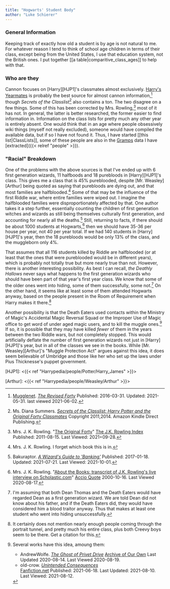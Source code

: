 ```yaml
---
title: "Hogwarts' Student Body"
author: "Luke Schierer"
---
```


### General Information

Keeping track of exactly how old a student is by age is not natural to me.  For
whatever reason I tend to think of school age children in terms of their class,
except being from the United States, I use that education system, not the
British ones.  I put together [[a table|comparitive_class_ages]] to help with
that.

### Who are they

Cannon focuses on [Harry][HJP1]'s classmates almost exclusively.  [Harry's
Yearmates][] is probably the best source for almost cannon
information,[^20200419-1] though _Secrets of the Classlist_[^20200630-1] also
contains a ton.  The two disagree on a few things.  Some of this has been
corrected by Mrs. Rowling,[^20200630-3] most of it has not. In general, the
latter is better researched, the former easier to find information in.
Information on the class lists for pretty much any other year is entirely
absent. One would think that in an age where people obsessively wiki things
(myself not really excluded), someone would have compiled the available data,
but if so I have not found it.  Thus, I have started [[this list|ClassLists]],
some of these people are also in the [Gramps][] data I have
[extracted]({{< relref "people" >}}).

[Gramps]: https://gramps-project.org/

[Harry's Yearmates]: https://mugglenet.com/2016/03/the-revised-forty/

[^20200419-1]: [Mugglenet](https://mugglenet.com).
 _[The Revised Forty](https://www.mugglenet.com/2016/03/the-revised-forty/)_
 Published: 2016-03-31. Updated: 2021-05-31. last viewed 2021-06-02.

[^20200630-1]: Ms. Diana Summers.
 _[Secrets of the Classlist: Harry Potter and the Original Forty Classmates](https://www.goodreads.com/book/show/25464490-secrets-of-the-classlist)_
 Copyright 2011,2014. Amazon Kindle Direct Publishing.

[^20200630-3]: Mrs. J. K. Rowling.
 "[The Original Forty](https://www.rowlingindex.org/work/og40pm/)"
 [The J.K. Rowling Index](https://www.rowlingindex.org)
 Published: 2011-08-15.  Last Viewed: 2021=09-28.

### "Racial" Breakdown

One of the problems with the above sources is that I've ended up with 6 first
generation wizards, 11 halfboods and 18 purebloods in [Harry][HJP1]'s class.  This
gives me a class that is 45% pureblooded, despite [Mr. Weasley][Arthur] being
quoted as saying that purebloods are dying out, and that most families are
halfblooded.[^20200817-1]  Some of that may be the influence of the first
Riddle war, where entire families were wiped out.  I imagine the halfblooded
families were disproportionately affected by that.  One author takes it a step
further, essentially counting the children of first generation witches and
wizards as still being themselves culturally first generation, and accounting
for nearly all the deaths.[^20211001-1]  Still, returning to facts, if there
should be about 1000 students at Hogwarts,[^20200817-2] then we should have
35-36 per house per year, not 40 per year total.  If we had 140 students in
[Harry][HJP1]'s year, then the 18 purebloods would be only 13% of the class, and the
muggleborn only 4%.  

That assumes that all 116 students killed by Riddle are halfblooded (or at
least that the ones that were pureblooded would be in different years), which
is probably not totally true but more nearly true than not.  However, there is
another interesting possibility.  As best I can recall, _the Deathly Hallows_
never says what happens to the first generation wizards who should have been
part of that year's first year class.  We know that some of the older ones went
into hiding, some of them successfully, some not.[^20200819-2] On the other
hand, it seems like at least some of them attended Hogwarts anyway, based on
the people present in the Room of Requirement when Harry makes it
there.[^20200819-3] 

Another possibility is that the Death Eaters used contacts within the Ministry
of Magic's Accidental Magic Reversal Squad or the Improper Use of Magic office
to get word of under aged magic users, and to kill the muggle
ones.[^20200819-4]  If so, it is possible that they may have killed *fewer* of
them in the years between the two Riddle wars, but not completely stopped.
This would artificially deflate the number of first generation wizards not just
in [Harry][HJP1]'s year, but in all of the classes we see in the books.  While
[Mr. Weasley][Arthur]'s "Muggle Protection Act" argues against this idea, it
does seem believable of Umbridge and those like her who set up the laws under
Pius Thicknesse's puppet government.

[HJP1]: <{{< ref "Harrypedia/people/Potter/Harry_James" >}}>

[Arthur]: <{{< ref "Harrypedia/people/Weasley/Arthur" >}}>

[^20211001-1]: Bakuraptor.
    _[A Wizard's Guide to 'Banking'](https://www.fanfiction.net/s/12327848)_
    Published: 2017-01-18. Updated: 2021-07-21. Last Viewed: 2021-10-01.

[^20200819-4]: Several works have this idea, amoung them:
    * AndrewWolfe. _[The Ghost of Privet Drive](https://archiveofourown.org/works/21500365)_ 
      [Archive of Our Own](https://archiveofourown.org) Last Updated 2020-08-14. Last Viewed 2020-08-19.
    * old-crow. _[Unintended Consequences](https://www.fanfiction.net/s/13903544)_  
      [Fanfiction.net](https://fanfiction.net) Published: 2021-06-18. Last
      Updated: 2021-08-10. Last Viewed: 2021-08-12.

[^20200817-1]: Mrs. J. K. Rowling.  I forget which book this is in.

[^20200817-2]: Mrs. J. K. Rowling.
    "[About the Books: transcript of J.K. Rowling's live interview on Scholastic.com](http://www.accio-quote.org/articles/2000/1000-scholastic-chat.htm)"
    [Accio Quote](http://www.accio-quote.org/) 2000-10-16. Last Viewed 2020-08-17.

[^20200819-2]:  I'm assuming that both Dean Thomas and the Death Eaters would
		have regarded Dean as a first generation wizard.  We are told Dean did not
		know about his father, and if the Death Eaters did, they would have
		considered him a blood traitor anyway. Thus that makes at least one student
    who went into hiding unsuccessfully.

[^20200819-3]: It certainly does not mention nearly enough people coming
		through the portrait tunnel, and pretty much his entire class, plus both
    Creevy boys seem to be there.  Get a citation for this. 



